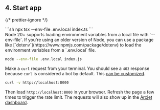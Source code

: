 
## 4. Start app

{/* prettier-ignore */}
<SelectableContent client:load syncKey="language" frameworkSwitcher>
  <div slot="TS" slotIdx="1">
  ```sh
  npx tsx --env-file .env.local index.ts
  ```
  </div>
  <div slot="JS" slotIdx="2">
  <Aside type="note" title="env files">
  Node 20+ supports loading environment variables from a local file with
  `--env-file`. If you're using an older version of Node, you can use a package
  like [`dotenv`](https://www.npmjs.com/package/dotenv) to load the environment
  variables from a `.env.local` file.
</Aside>

```sh
node --env-file .env.local index.js
```

  </div>
</SelectableContent>

Make a `curl` request from your terminal. You should see a `403` response
because `curl` is considered a bot by default. This [can be
customized](/bot-protection/identifying-bots).

```sh
curl -v http://localhost:8000
```

Then load `http://localhost:8000` in your browser. Refresh the page a few times
to trigger the rate limit. The requests will also show up in the [Arcjet
dashboard](https://app.arcjet.com).
